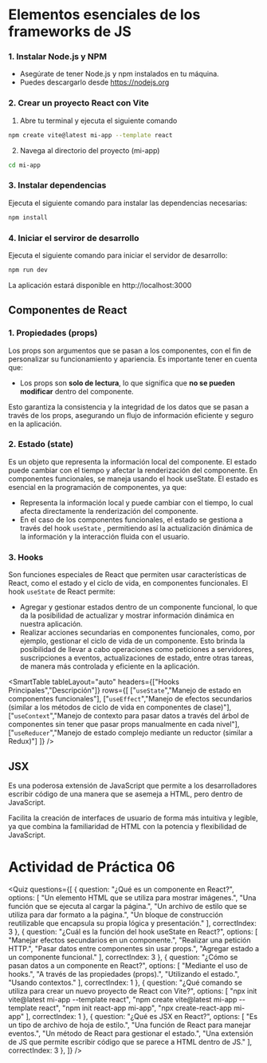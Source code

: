 # Elementos esenciales de los frameworks de JS

### 1. Instalar Node.js y NPM

- Asegúrate de tener Node.js y npm instalados en tu máquina.
- Puedes descargarlo desde https://nodejs.org

### 2. Crear un proyecto React con Vite

1. Abre tu terminal y ejecuta el siguiente comando

```sh
npm create vite@latest mi-app --template react
```

2. Navega al directorio del proyecto (mi-app)

```sh
cd mi-app
```

### 3. Instalar dependencias
Ejecuta el siguiente comando para instalar las dependencias necesarias:

```sh
npm install
```

### 4. Iniciar el serviror de desarrollo
Ejecuta el siguiente comando para iniciar el servidor de desarrollo:

```sh
npm run dev
```

La aplicación estará disponible en http://localhost:3000

## Componentes de React

### 1. Propiedades (props)
Los props son argumentos que se pasan a los componentes, con el fin de personalizar su funcionamiento y apariencia. Es importante tener en cuenta que:

- Los props son **solo de lectura**, lo que significa que **no se pueden modificar** dentro del componente.

Esto garantiza la consistencia y la integridad de los datos que se pasan a través de los props, asegurando un flujo de información eficiente y seguro en la aplicación.

### 2. Estado (state)
Es un objeto que representa la información local del componente. El estado puede cambiar con el tiempo y afectar la renderización del componente. En componentes funcionales, se maneja usando el hook useState. El estado es esencial en la programación de componentes, ya que:

- Representa la información local y puede cambiar con el tiempo, lo cual afecta directamente la renderización del componente.
- En el caso de los componentes funcionales, el estado se gestiona a través del hook `useState` , permitiendo así la actualización dinámica de la información y la interacción fluida con el usuario. 

### 3. Hooks
Son funciones especiales de React que permiten usar características de React, como el estado y el ciclo de vida, en componentes funcionales. El hook `useState` de React permite:

- Agregar y gestionar estados dentro de un componente funcional, lo que da la posibilidad de actualizar y mostrar información dinámica en nuestra aplicación.
- Realizar acciones secundarias en componentes funcionales, como, por ejemplo, gestionar el ciclo de vida de un componente. Esto brinda la posibilidad de llevar a cabo operaciones como peticiones a servidores, suscripciones a eventos, actualizaciones de estado, entre otras tareas, de manera más controlada y eficiente en la aplicación.

<SmartTable
  tableLayout="auto"
  headers={["Hooks Principales","Descripción"]}
  rows={[
    ["`useState`","Manejo de estado en componentes funcionales"],
    ["`useEffect`","Manejo de efectos secundarios (similar a los métodos de ciclo de vida en componentes de clase)"],
    ["`useContext`","Manejo de contexto para pasar datos a través del árbol de componentes sin tener que pasar props manualmente en cada nivel"],
    ["`useReducer`","Manejo de estado complejo mediante un reductor (similar a Redux)"]
  ]}
/>

## JSX
Es una poderosa extensión de JavaScript que permite a los desarrolladores escribir código de una manera que se asemeja a HTML, pero dentro de JavaScript.

Facilita la creación de interfaces de usuario de forma más intuitiva y legible, ya que combina la familiaridad de HTML con la potencia y flexibilidad de JavaScript. 

# Actividad de Práctica 06

<Quiz questions={[
	{
		question: "¿Qué es un componente en React?",
		options: [
			"Un elemento HTML que se utiliza para mostrar imágenes.",
			"Una función que se ejecuta al cargar la página.",
			"Un archivo de estilo que se utiliza para dar formato a la página.",
			"Un bloque de construcción reutilizable que encapsula su propia lógica y presentación."
		],
		correctIndex: 3
	},
    {
		question: "¿Cuál es la función del hook useState en React?",
		options: [
			"Manejar efectos secundarios en un componente.",
			"Realizar una petición HTTP.",
			"Pasar datos entre componentes sin usar props.",
			"Agregar estado a un componente funcional."
		],
		correctIndex: 3
	},
    {
		question: "¿Cómo se pasan datos a un componente en React?",
		options: [
			"Mediante el uso de hooks.",
			"A través de las propiedades (props).",
			"Utilizando el estado.",
			"Usando contextos."
		],
		correctIndex: 1
	},
    {
		question: "¿Qué comando se utiliza para crear un nuevo proyecto de React con Vite?",
		options: [
			"npx init vite@latest mi-app --template react",
			"npm create vite@latest mi-app --template react",
			"npm init react-app mi-app",
			"npx create-react-app mi-app"
		],
		correctIndex: 1
	},
    {
		question: "¿Qué es JSX en React?",
		options: [
			"Es un tipo de archivo de hoja de estilo.",
			"Una función de React para manejar eventos.",
			"Un método de React para gestionar el estado.",
			"Una extensión de JS que permite escribir código que se parece a HTML dentro de JS."
		],
		correctIndex: 3
	},
]} />
